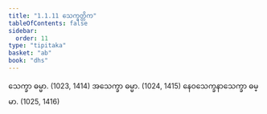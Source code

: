 ```yaml
---
title: "1.1.11 သေက္ခတ္တိက"
tableOfContents: false
sidebar:
  order: 11
type: "tipitaka"
basket: "ab"
book: "dhs"
---
```



<DynamicBreadcrumb />

<Division number="11" book="dhs" e="ch" v="29" p="2">

<Paragraph number="32" book="dhs">
သေက္ခာ ဓမ္မာ. (<Emphasis>1023, 1414</Emphasis>)
</Paragraph>

<Paragraph number="33" book="dhs">
အသေက္ခာ ဓမ္မာ. (<Emphasis>1024, 1415</Emphasis>)
</Paragraph>

<Paragraph number="34" book="dhs">
နေဝသေက္ခနာသေက္ခာ ဓမ္မာ. (<Emphasis>1025, 1416</Emphasis>)
</Paragraph>
</Division>